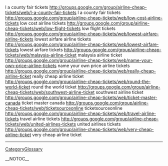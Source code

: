 l a county fair tickets http://groups.google.com/group/airline-cheap-tickets/web/l-a-county-fair-tickets l a county fair tickets
http://groups.google.com/group/airline-cheap-tickets/web/low-cost-airline-tickets low cost airline tickets
http://groups.google.com/group/airline-cheap-tickets/web/low-flight-tickets low flight tickets
http://groups.google.com/group/airline-cheap-tickets/web/lowest-airfare-airline-tickets lowest airfare airline tickets
http://groups.google.com/group/airline-cheap-tickets/web/lowest-airfare-tickets lowest airfare tickets
http://groups.google.com/group/airline-cheap-tickets/web/malaysia-airline-ticket malaysia airline ticket
http://groups.google.com/group/airline-cheap-tickets/web/name-your-own-price-airline-tickets name your own price airline tickets
http://groups.google.com/group/airline-cheap-tickets/web/really-cheap-airline-ticket really cheap airline ticket
http://groups.google.com/group/airline-cheap-tickets/web/round-the-world-ticket round the world ticket
http://groups.google.com/group/airline-cheap-tickets/web/southwest-airline-ticket southwest airline ticket
http://groups.google.com/group/airline-cheap-tickets/web/ticket-master-canada ticket master canada
http://groups.google.com/group/airline-cheap-tickets/web/ticketsourceonline ticketsourceonline
http://groups.google.com/group/airline-cheap-tickets/web/travel-airline-tickets travel airline tickets
http://groups.google.com/group/airline-cheap-tickets/web/united-airlines-tickets united airlines tickets
http://groups.google.com/group/airline-cheap-tickets/web/very-cheap-airline-ticket very cheap airline ticket
----
[[CategoryGlossary]]

__NOTOC__